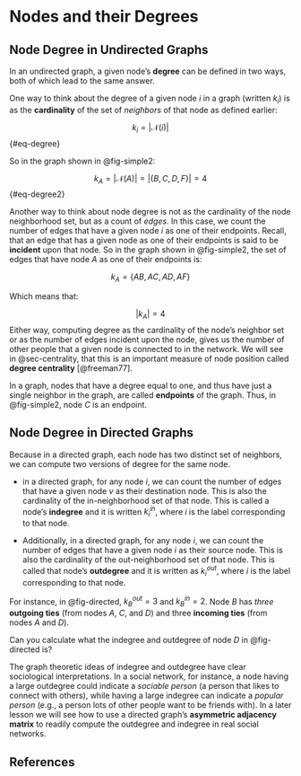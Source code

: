 # Nodes and their Degrees {#sec-degree}

## Node Degree in Undirected Graphs
In an undirected graph, a given node's **degree** can be defined in two ways, both of which lead to the same answer.

One way to think about the degree of a given node $i$ in a graph (written $k_i$) is as the **cardinality** of the set of *neighbors* of that node as defined earlier:

$$
  k_i = |\mathcal{N}(i)|
$$ {#eq-degree}


So in the graph shown in @fig-simple2: 

$$
k_A = |\mathcal{N}(A)| = |\{B, C, D, F\}|=4
$$ {#eq-degree2}

Another way to think about node degree is not as the cardinality of the node neighborhood set, but as a count of *edges*. In this case, we count the number of edges that have a given node $i$ as one of their endpoints. Recall, that an edge that has a given node as one of their endpoints is said to be **incident** upon that node. So in the graph shown in @fig-simple2, the set of edges that have node *A* as one of their endpoints is: 

$$
k_A = \{AB, AC, AD, AF\}
$$

Which means that:

$$
|k_A| = 4
$$
Either way, computing degree as the cardinality of the node's neighbor set or as the number of edges incident upon the node, gives us the number of other people that a given node is connected to in the network. We will see in @sec-centrality, that this is an important measure of node position called **degree centrality** [@freeman77]. 

In a graph, nodes that have a degree equal to one, and thus have just a single neighbor in the graph, are called **endpoints** of the graph. Thus, in @fig-simple2, node $C$ is an endpoint.


## Node Degree in Directed Graphs
Because in a directed graph, each node has two distinct set of neighbors, we can compute two versions of degree for the same node. 

- in a directed graph, for any node *i*, we can count the number of edges that have a given node $v$ as their destination node. This is also the cardinality of the in-neighborhood set of that node. This is called a node's **indegree** and it is written $k^{in}_i$, where *i* is the label corresponding to that node.

- Additionally, in a directed graph, for any node *i*, we can count the number of edges that have a given node $i$ as their source node. This is also the cardinality of the out-neighborhood set of that node. This is called that node's **outdegree** and it is written as $k^{out}_i$, where *i* is the label corresponding to that node.

For instance, in @fig-directed, $k^{out}_B = 3$ and $k^{in}_B = 2$. Node *B* has *three* **outgoing ties** (from nodes *A*, *C*, and *D*) and three **incoming ties** (from nodes *A* and *D*).

Can you calculate what the indegree and outdegree of node *D* in @fig-directed is?

The graph theoretic ideas of indegree and outdegree have clear sociological interpretations. In a social network, for instance, a node having a large outdegree could indicate a *sociable person* (a person that likes to connect with others), while having a large indegree can indicate a *popular person* (e.g., a person lots of other people want to be friends with). In a later lesson we will see how to use a directed graph's **asymmetric adjacency matrix** to readily compute the outdegree and indegree in real social networks.

## References {.unnumbered}